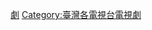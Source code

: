 {{Catnav|頁面分類|...|台灣電視網|華視}}
{{Catnav|頁面分類|...|台灣電視台|華視}}
{{Catnav|頁面分類|...|台灣公營事業|台灣公廣集團|華視}}
{{Catnav|頁面分類|...|台灣公廣旗下頻道||華視}}

[[Category:華視電視節目|劇]]
[[Category:臺灣各電視台電視劇|Category:臺灣各電視台電視劇]]